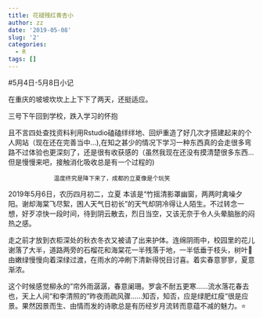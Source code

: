 ```yaml
---
title: 花褪残红青杏小
author: zz
date: '2019-05-08'
slug: '2'
categories:
  - R
tags: []
---
```

#5月4日-5月8日小记

在重庆的坡坡坎坎上上下下了两天，还挺适应。

三号下午回到学校，跌入学习的怀抱

且不言四处查找资料利用Rstudio磕磕绊绊地、回炉重造了好几次才搭建起来的个人网站（现在还在完善当中...),在知之甚少的情况下学习一种东西真的会走很多弯路不过体验也更深刻了，还是很有收获感的（虽然我现在还没有摸清楚很多东西...但是慢慢来吧，接触消化吸收总是有一个过程的)


                 温度终究是降下来了，成都的立夏像是个玩笑
2019年5月6日，农历四月初二，立夏
本该是“竹摇清影罩幽窗，两两时禽噪夕阳。谢却海棠飞尽絮，困人天气日初长”的天气却阴冷得让人陌生。不过转念一想，好歹凉快一段时间，待到阴云散去，烈日当空，又该无奈于令人头晕脑胀的闷热之感。

走之前才放到衣柜深处的秋衣冬衣又被请了出来护体。连绵阴雨中，校园里的花儿谢落了大半，道路两旁的石榴花和海棠花一半残落于地，一半低垂于枝头，树叶🍃由嫩绿慢慢向着深绿过渡，在雨水的冲刷下清新得悦目讨喜。着实春意寥寥，夏意渐浓。

这个时候感觉柳永的”帘外雨潺潺，春意阑珊。罗衾不耐五更寒......流水落花春去也，天上人间“和李清照的”昨夜雨疏风骤......知否，知否，应是绿肥红瘦“很是应景。果然因景而生、由情而发的诗歌总是有历经岁月流转而意蕴不减的魅力。⭐

